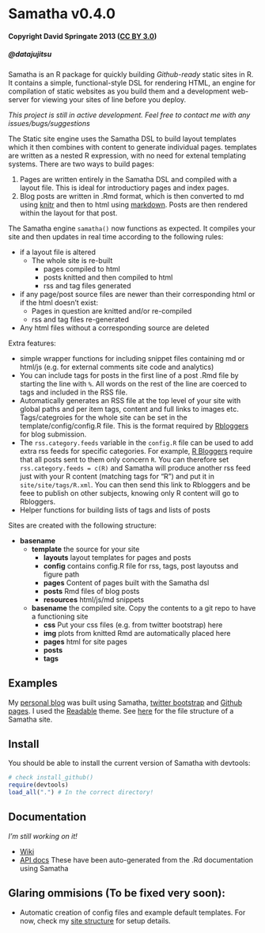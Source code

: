 Samatha v0.4.0
============

#### Copyright David Springate 2013 ([CC BY 3.0](creativecommons.org/licenses/by/3.0))
##### @datajujitsu


Samatha is an R package for quickly building _Github-ready_ static sites in R. It contains a simple, functional-style DSL for rendering HTML, an engine for compilation of static websites as you build them and a development web-server for viewing your sites of line before you deploy. 

*This project is still in active development. Feel free to contact me with any issues/bugs/suggestions*

The Static site engine uses the Samatha DSL to build layout templates which it then combines with content to generate individual pages. templates are written as a nested R expression, with no need for extenal templating systems.
There are two ways to build pages:

1. Pages are written entirely in the Samatha DSL and compiled with a layout file. This is ideal for introductiory pages and index pages.
2. Blog posts are written in .Rmd format, which is then converted to md using [knitr](http://yihui.name/knitr/) and then to html using [markdown](http://cran.r-project.org/web/packages/markdown/index.html). Posts are then rendered within the layout for that post. 

The Samatha engine `samatha()` now functions as expected. It compiles your site and then updates in real time according to the following rules:

* if a layout file is altered
    - The whole site is re-built
        - pages compiled to html
        - posts knitted and then compiled to html
        - rss and tag files generated
* if any page/post source files are newer than their corresponding html or if the html doesn't exist:
    - Pages in question are knitted and/or re-compiled
    - rss and tag files re-generated
* Any html files without a corresponding source are deleted

Extra features:

* simple wrapper functions for including snippet files containing md or html/js (e.g. for external comments site code and analytics)
* You can include tags for posts in the first line of a post .Rmd file by starting the line with `%`. All words on the rest of the line are coerced to tags and included in the RSS file.
* Automatically generates an RSS file at the top level of your site with global paths and per item tags, content and full links to images etc. Tags/categroies for the whole site can be set in the template/config/config.R file.  This is the format required by [Rbloggers](www.rbloggers.com) for blog submission.
* The `rss.category.feeds` variable in the `config.R` file can be used to add extra rss feeds for specific categories.  For example, [R Bloggers](www.rbloggers.com) require that all posts sent to them only concern `R`.  You can therefore set `rss.category.feeds = c(R)` and Samatha will produce another rss feed just with your R content (matching tags for "R") and put it in `site/site/tags/R.xml`.  You can then send this link to Rbloggers and be feee to publish on other subjects, knowing only R content will go to Rbloggers.
* Helper functions for building lists of tags and lists of posts

Sites are created with the following structure:

* __basename__
    - __template__ the source for your site
        - __layouts__ layout templates for pages and posts
        - __config__ contains config.R file for rss, tags, post layoutss and figure path
        - __pages__ Content of pages built with the Samatha dsl
        - __posts__ Rmd files of blog posts
        - __resources__ html/js/md snippets
    - __basename__ the compiled site.  Copy the contents to a git repo to have a functioning site
        - __css__ Put your css files (e.g. from twitter bootstrap) here
        - __img__ plots from knitted Rmd are automatically placed here
        - __pages__ html for site pages
        - __posts__
        - __tags__

## Examples

My [personal blog](http://daspringate.github.io) was built using Samatha, [twitter bootstrap](http://twitter.github.io/bootstrap/) and [Github pages](http://pages.github.com/). I used the [Readable](http://bootswatch.com/readable/) theme. See [here](https://github.com/DASpringate/blog) for the file structure of a Samatha site.

## Install

You should be able to install the current version of Samatha with devtools:

```r
# check install_github()
require(devtools)
load_all(".") # In the correct directory!
```

## Documentation

_I'm still working on it!_

* [Wiki](https://github.com/DASpringate/samatha/wiki/_pages)
* [API docs](http://daspringate/samatha/man/index.html) These have been auto-generated from the .Rd documentation using Samatha

## Glaring ommisions (To be fixed very soon):

* Automatic creation of config files and example default templates.  For now, check my [site structure](https://github.com/DASpringate/blog) for setup details.



